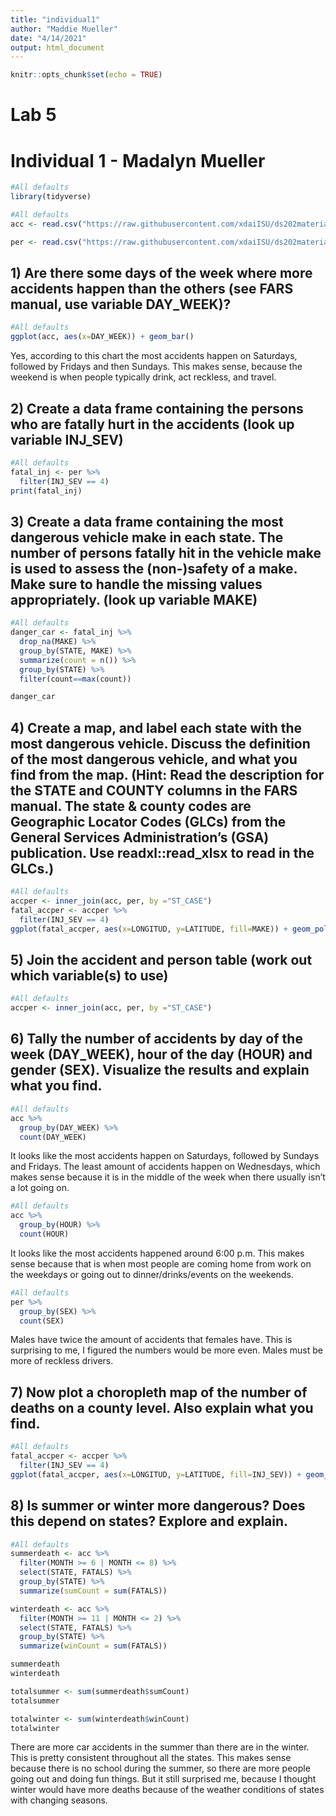 ```yaml
---
title: "individual1"
author: "Maddie Mueller"
date: "4/14/2021"
output: html_document
---
```


```r
knitr::opts_chunk$set(echo = TRUE)
```

# Lab 5
# Individual 1 - Madalyn Mueller

```r
#All defaults
library(tidyverse)
```

```r
#All defaults
acc <- read.csv("https://raw.githubusercontent.com/xdaiISU/ds202materials/master/hwlabs/fars2017/accident.csv", stringsAsFactors = FALSE)

per <- read.csv("https://raw.githubusercontent.com/xdaiISU/ds202materials/master/hwlabs/fars2017/person.csv", stringsAsFactors = FALSE)
```

## 1) Are there some days of the week where more accidents happen than the others (see FARS manual, use variable DAY_WEEK)?

```r
#All defaults
ggplot(acc, aes(x=DAY_WEEK)) + geom_bar()
```

Yes, according to this chart the most accidents happen on Saturdays, followed by Fridays and then Sundays. This makes sense, because the weekend is when people typically drink, act reckless, and travel.

## 2) Create a data frame containing the persons who are fatally hurt in the accidents (look up variable INJ_SEV)

```r
#All defaults
fatal_inj <- per %>%
  filter(INJ_SEV == 4)
print(fatal_inj)
```

## 3) Create a data frame containing the most dangerous vehicle make in each state. The number of persons fatally hit in the vehicle make is used to assess the (non-)safety of a make. Make sure to handle the missing values appropriately. (look up variable MAKE)


```r
#All defaults
danger_car <- fatal_inj %>%
  drop_na(MAKE) %>%
  group_by(STATE, MAKE) %>%
  summarize(count = n()) %>%
  group_by(STATE) %>%
  filter(count==max(count))

danger_car
```

## 4) Create a map, and label each state with the most dangerous vehicle. Discuss the definition of the most dangerous vehicle, and what you find from the map. (Hint: Read the description for the STATE and COUNTY columns in the FARS manual. The state & county codes are Geographic Locator Codes (GLCs) from the General Services Administration’s (GSA) publication. Use readxl::read_xlsx to read in the GLCs.)

```r
#All defaults
accper <- inner_join(acc, per, by ="ST_CASE")
fatal_accper <- accper %>%
  filter(INJ_SEV == 4)
ggplot(fatal_accper, aes(x=LONGITUD, y=LATITUDE, fill=MAKE)) + geom_polygon(aes(group=STATE.x))
```

## 5) Join the accident and person table (work out which variable(s) to use)

```r
#All defaults
accper <- inner_join(acc, per, by ="ST_CASE")
```

## 6) Tally the number of accidents by day of the week (DAY_WEEK), hour of the day (HOUR) and gender (SEX). Visualize the results and explain what you find.

```r
#All defaults
acc %>%
  group_by(DAY_WEEK) %>%
  count(DAY_WEEK)
```
It looks like the most accidents happen on Saturdays, followed by Sundays and Fridays. The least amount of accidents happen on Wednesdays, which makes sense because it is in the middle of the week when there usually isn't a lot going on.

```r
#All defaults
acc %>%
  group_by(HOUR) %>%
  count(HOUR)
```
It looks like the most accidents happened around 6:00 p.m. This makes sense because that is when most people are coming home from work on the weekdays or going out to dinner/drinks/events on the weekends.

```r
#All defaults
per %>%
  group_by(SEX) %>%
  count(SEX)
```
Males have twice the amount of accidents that females have. This is surprising to me, I figured the numbers would be more even. Males must be more of reckless drivers.

## 7) Now plot a choropleth map of the number of deaths on a county level. Also explain what you find.

```r
#All defaults
fatal_accper <- accper %>%
  filter(INJ_SEV == 4)
ggplot(fatal_accper, aes(x=LONGITUD, y=LATITUDE, fill=INJ_SEV)) + geom_polygon(aes(group=COUNTY.x))
```

## 8) Is summer or winter more dangerous? Does this depend on states? Explore and explain.

```r
#All defaults
summerdeath <- acc %>%
  filter(MONTH >= 6 | MONTH <= 8) %>%
  select(STATE, FATALS) %>%
  group_by(STATE) %>%
  summarize(sumCount = sum(FATALS))

winterdeath <- acc %>%
  filter(MONTH >= 11 | MONTH <= 2) %>%
  select(STATE, FATALS) %>%
  group_by(STATE) %>%
  summarize(winCount = sum(FATALS))

summerdeath
winterdeath

totalsummer <- sum(summerdeath$sumCount)
totalsummer

totalwinter <- sum(winterdeath$winCount)
totalwinter
```
There are more car accidents in the summer than there are in the winter. This is pretty consistent throughout all the states. This makes sense because there is no school during the summer, so there are more people going out and doing fun things. But it still surprised me, because I thought winter would have more deaths because of the weather conditions of states with changing seasons.



